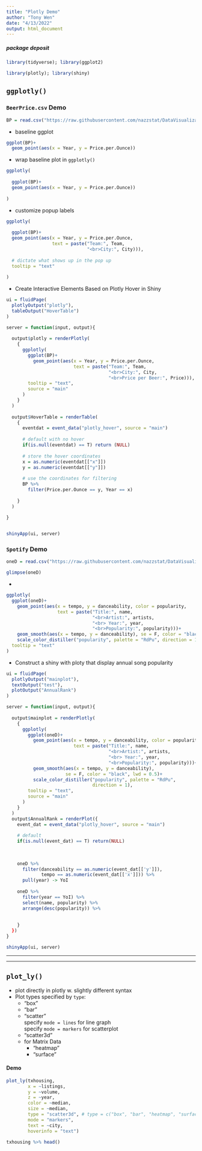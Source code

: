 ---
title: "Plotly Demo"
author: "Tony Wen"
date: "4/13/2022"
output: html_document
---

##### package deposit
```{r}
library(tidyverse); library(ggplot2)

library(plotly); library(shiny)
```

## `ggplotly()`
### `BeerPrice.csv` Demo

```{r}
BP = read.csv("https://raw.githubusercontent.com/nazzstat/DataVisualization/master/BeerPrices.csv")
```

+ baseline ggplot
```{r}
ggplot(BP)+
  geom_point(aes(x = Year, y = Price.per.Ounce))
```

+ wrap baseline plot in `ggplotly()`
```{r}
ggplotly(
  
  ggplot(BP)+
  geom_point(aes(x = Year, y = Price.per.Ounce))
  
)
```

+ customize popup labels
```{r}
ggplotly(
  
  ggplot(BP)+
  geom_point(aes(x = Year, y = Price.per.Ounce,
                 text = paste("Team:", Team,
                              "<br>City:", City))),
  
  # dictate what shows up in the pop up
  tooltip = "text"
  
)
```

+ Create Interactive Elements Based on Plotly Hover in Shiny
```{r}
ui = fluidPage(
  plotlyOutput("plotly"),
  tableOutput("HoverTable")
)

server = function(input, output){
  
  output$plotly = renderPlotly(
    {
      ggplotly(
        ggplot(BP)+
          geom_point(aes(x = Year, y = Price.per.Ounce,
                         text = paste("Team:", Team,
                                      "<br>City:", City,
                                      "<br>Price per Beer:", Price))),
        tooltip = "text",
        source = "main"
      )
    }
  )
  
  output$HoverTable = renderTable(
    {
      eventdat = event_data("plotly_hover", source = "main")
      
      # default with no hover 
      if(is.null(eventdat) == T) return (NULL)
      
      # store the hover coordinates
      x = as.numeric(eventdat[["x"]])
      y = as.numeric(eventdat[["y"]])
      
      # use the coordinates for filtering
      BP %>%
        filter(Price.per.Ounce == y, Year == x)
      
    }
  )
  
}


shinyApp(ui, server)
```


### `Spotify` Demo
```{r}
oneD = read.csv("https://raw.githubusercontent.com/nazzstat/DataVisualization/master/one_direction.csv",stringsAsFactors=FALSE)
```

```{r}
glimpse(oneD)
```

+
```{r}
ggplotly(
  ggplot(oneD)+
    geom_point(aes(x = tempo, y = danceability, color = popularity,
                   text = paste("Title:", name,
                                "<br>Artist:", artists,
                                "<br> Year:", year,
                                "<br>Popularity:", popularity)))+
    geom_smooth(aes(x = tempo, y = danceability), se = F, color = "black", lwd = 0.5)+
    scale_color_distiller("popularity", palette = "RdPu", direction = 1),
  tooltip = "text"
)
```

+ Construct a shiny with ploty that display annual song popularity
```{r eval = F}
ui = fluidPage(
  plotlyOutput("mainplot"),
  textOutput("test"),
  plotOutput("AnnualRank")
)

server = function(input, output){
  
  output$mainplot = renderPlotly(
    {
      ggplotly(
        ggplot(oneD)+
          geom_point(aes(x = tempo, y = danceability, color = popularity,
                         text = paste("Title:", name,
                                      "<br>Artist:", artists,
                                      "<br> Year:", year,
                                      "<br>Popularity:", popularity)))+
          geom_smooth(aes(x = tempo, y = danceability), 
                      se = F, color = "black", lwd = 0.5)+
          scale_color_distiller("popularity", palette = "RdPu",
                                direction = 1),
        tooltip = "text",
        source = "main"
      )
    }
  )
  output$AnnualRank = renderPlot({
    event_dat = event_data("plotly_hover", source = "main")
    
    # default
    if(is.null(event_dat) == T) return(NULL)
    
    
    
    oneD %>% 
      filter(danceability == as.numeric(event_dat[['y']]),
             tempo == as.numeric(event_dat[['x']])) %>%
      pull(year) -> YoI
    
    oneD %>% 
      filter(year == YoI) %>% 
      select(name, popularity) %>%
      arrange(desc(popularity)) %>%
      
    
    }
  })
}

shinyApp(ui, server)
```

***
***

## `plot_ly()`
+ plot directly in plotly w. slightly different syntax
+ Plot types specified by `type`:
  + "box"
  + "bar"
  + "scatter"
  <br> specify `mode = lines` for line graph
  <br> specify `mode = markers` for scatterplot
  + "scatter3d"
  + for Matrix Data
    + "heatmap"
    + "surface"

#### Demo
```{r}
plot_ly(txhousing,
        x = ~listings,
        y = ~volume,
        z = ~year,
        color = ~median,
        size = ~median,
        type = "scatter3d", # type = c("box", "bar", "heatmap", "surface")
        mode = "markers",
        text = ~city,
        hoverinfo = "text")
```


```{r}
txhousing %>% head()
```

